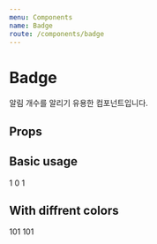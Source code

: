 ```yaml
---
menu: Components
name: Badge
route: /components/badge
---
```



# Badge

알림 개수를 알리기 유용한 컴포넌트입니다.

## Props

<PropsTable of={Badge} />

## Basic usage

<Playground>
  <Badge>1</Badge>
  <Badge>0</Badge>
  <Badge>1</Badge>
</Playground>

## With diffrent colors

<Playground>
  <Badge color="black" backgroundColor="pink">
    101
  </Badge>
  <Badge color="pink" backgroundColor="black">
    101
  </Badge>
</Playground>
